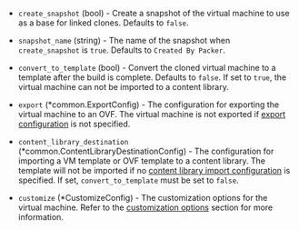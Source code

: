 <!-- Code generated from the comments of the Config struct in builder/vsphere/clone/config.go; DO NOT EDIT MANUALLY -->

- `create_snapshot` (bool) - Create a snapshot of the virtual machine to use as a base for linked
  clones. Defaults to `false`.

- `snapshot_name` (string) - The name of the snapshot when `create_snapshot` is `true`.
  Defaults to `Created By Packer`.

- `convert_to_template` (bool) - Convert the cloned virtual machine to a template after the build is
  complete. Defaults to `false`.
  If set to `true`, the virtual machine can not be imported to a content
  library.

- `export` (\*common.ExportConfig) - The configuration for exporting the virtual machine to an OVF.
  The virtual machine is not exported if [export configuration](#export-configuration)
  is not specified.

- `content_library_destination` (\*common.ContentLibraryDestinationConfig) - The configuration for importing a VM template or OVF template to a
  content library. The template will not be imported if no
  [content library import configuration](#content-library-import-configuration)
  is specified. If set, `convert_to_template` must be set to `false`.

- `customize` (\*CustomizeConfig) - The customization options for the virtual machine.
  Refer to the [customization options](#customization) section for more
  information.

<!-- End of code generated from the comments of the Config struct in builder/vsphere/clone/config.go; -->
